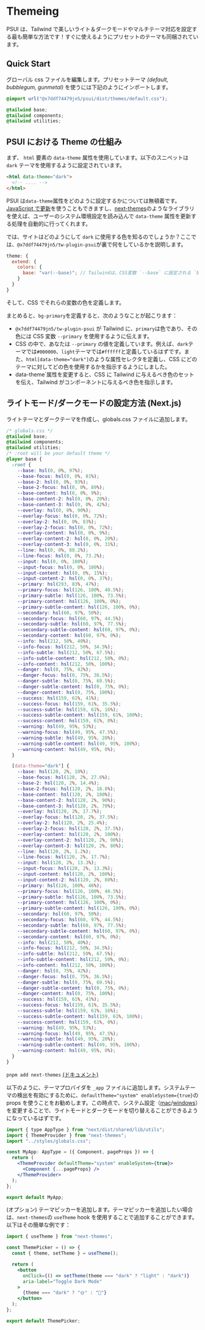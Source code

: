 
<Meta title="Concepts/Themeing" />

# Themeing

PSUI は、Tailwind で美しいライト＆ダークモードやマルチテーマ対応を設定する最も簡単な方法です！すぐに使えるようにプリセットのテーマも同梱されています。

## Quick Start

グローバル css ファイルを編集します。プリセットテーマ _(default, bubblegum, gunmetal)_ を使うには下記のようにインポートします。

```css
@import url("@x7ddf74479jn5/psui/dist/themes/default.css");

@tailwind base;
@tailwind components;
@tailwind utilities;
```

## PSUI における Theme の仕組み

まず、 `html` 要素の `data-theme` 属性を使用しています。以下のスニペットは `dark` テーマを使用するように設定されています。

```html
<html data-theme="dark">
  <!-- .... -->
</html>
```

PSUI は`data-theme`属性をどのように設定するかについては無頓着です。[JavaScript で更新](https://www.w3schools.com/jsref/met_element_setattribute.asp)を使うこともできますし、[next-themes](https://github.com/pacocoursey/next-themes)のようなライブラリを使えば、ユーザーのシステム環境設定を読み込んで `data-theme` 属性を更新する処理を自動的に行ってくれます。

では、サイトはどのようにして `dark` に使用する色を知るのでしょうか？ここでは、`@x7ddf74479jn5/tw-plugin-psui`が裏で何をしているかを説明します。

```js
theme: {
  extend: {
    colors: {
      base: "var(--base)"; // Tailwindは、CSS変数 `--base` に設定される `base` カラーを含むように拡張されています。'--base' はCSSで定義する必要があります。
    }
  }
}
```

そして、CSS でそれらの変数の色を定義します。

まとめると、`bg-primary`を定義すると、次のようなことが起こります：

- `@x7ddf74479jn5/tw-plugin-psui` が Tailwind に、`primary`は色であり、その色には CSS 変数 `--primary` を使用するように伝えます。
- CSS の中で、あなたは `--primary` の値を定義しています。例えば、`dark`テーマでは`#000000`、`light`テーマでは`#ffffff`と定義しているはずです。また、`html[data-theme="dark"]`のような属性セレクタを定義し、CSS にどのテーマに対してどの色を使用するかを指示するようにしました。
- data-theme`属性を変更すると、CSS に Tailwind に与えるべき色のセットを伝え、Tailwind がコンポーネントに与えるべき色を指示します。

## ライトモード/ダークモードの設定方法 (Next.js)

ライトテーマとダークテーマを作成し、globals.css ファイルに追加します。

```css
/* globals.css */
@tailwind base;
@tailwind components;
@tailwind utilities;
/* :root will be your default theme */
@layer base {
  :root {
    --base: hsl(0, 0%, 97%);
    --base-focus: hsl(0, 0%, 81%);
    --base-2: hsl(0, 0%, 93%);
    --base-2-focus: hsl(0, 0%, 89%);
    --base-content: hsl(0, 0%, 9%);
    --base-content-2: hsl(0, 0%, 20%);
    --base-content-3: hsl(0, 0%, 42%);
    --overlay: hsl(0, 0%, 90%);
    --overlay-focus: hsl(0, 0%, 72%);
    --overlay-2: hsl(0, 0%, 83%);
    --overlay-2-focus: hsl(0, 0%, 72%);
    --overlay-content: hsl(0, 0%, 9%);
    --overlay-content-2: hsl(0, 0%, 20%);
    --overlay-content-3: hsl(0, 0%, 31%);
    --line: hsl(0, 0%, 88.2%);
    --line-focus: hsl(0, 0%, 73.2%);
    --input: hsl(0, 0%, 100%);
    --input-focus: hsl(0, 0%, 100%);
    --input-content: hsl(0, 0%, 15%);
    --input-content-2: hsl(0, 0%, 37%);
    --primary: hsl(293, 83%, 47%);
    --primary-focus: hsl(126, 100%, 40.5%);
    --primary-subtle: hsl(126, 100%, 73.5%);
    --primary-content: hsl(126, 100%, 0%);
    --primary-subtle-content: hsl(126, 100%, 0%);
    --secondary: hsl(60, 97%, 50%);
    --secondary-focus: hsl(60, 97%, 44.5%);
    --secondary-subtle: hsl(60, 97%, 77.5%);
    --secondary-subtle-content: hsl(60, 97%, 0%);
    --secondary-content: hsl(60, 97%, 0%);
    --info: hsl(212, 50%, 40%);
    --info-focus: hsl(212, 50%, 34.5%);
    --info-subtle: hsl(212, 50%, 67.5%);
    --info-subtle-content: hsl(212, 50%, 0%);
    --info-content: hsl(212, 50%, 100%);
    --danger: hsl(0, 75%, 42%);
    --danger-focus: hsl(0, 75%, 36.5%);
    --danger-subtle: hsl(0, 75%, 69.5%);
    --danger-subtle-content: hsl(0, 75%, 0%);
    --danger-content: hsl(0, 75%, 100%);
    --success: hsl(159, 61%, 41%);
    --success-focus: hsl(159, 61%, 35.5%);
    --success-subtle: hsl(159, 61%, 16%);
    --success-subtle-content: hsl(159, 61%, 100%);
    --success-content: hsl(159, 61%, 0%);
    --warning: hsl(49, 95%, 53%);
    --warning-focus: hsl(49, 95%, 47.5%);
    --warning-subtle: hsl(49, 95%, 28%);
    --warning-subtle-content: hsl(49, 95%, 100%);
    --warning-content: hsl(49, 95%, 0%);
  }

  [data-theme="dark"] {
    --base: hsl(120, 2%, 10%);
    --base-focus: hsl(120, 2%, 27.6%);
    --base-2: hsl(120, 2%, 14.4%);
    --base-2-focus: hsl(120, 2%, 18.8%);
    --base-content: hsl(120, 2%, 100%);
    --base-content-2: hsl(120, 2%, 90%);
    --base-content-3: hsl(120, 2%, 70%);
    --overlay: hsl(120, 2%, 17.7%);
    --overlay-focus: hsl(120, 2%, 37.5%);
    --overlay-2: hsl(120, 2%, 25.4%);
    --overlay-2-focus: hsl(120, 2%, 37.5%);
    --overlay-content: hsl(120, 2%, 100%);
    --overlay-content-2: hsl(120, 2%, 90%);
    --overlay-content-3: hsl(120, 2%, 80%);
    --line: hsl(120, 2%, 1.2%);
    --line-focus: hsl(120, 2%, 17.7%);
    --input: hsl(120, 2%, 13.3%);
    --input-focus: hsl(120, 2%, 13.3%);
    --input-content: hsl(120, 2%, 100%);
    --input-content-2: hsl(120, 2%, 80%);
    --primary: hsl(126, 100%, 46%);
    --primary-focus: hsl(126, 100%, 40.5%);
    --primary-subtle: hsl(126, 100%, 73.5%);
    --primary-content: hsl(126, 100%, 0%);
    --primary-subtle-content: hsl(126, 100%, 0%);
    --secondary: hsl(60, 97%, 50%);
    --secondary-focus: hsl(60, 97%, 44.5%);
    --secondary-subtle: hsl(60, 97%, 77.5%);
    --secondary-subtle-content: hsl(60, 97%, 0%);
    --secondary-content: hsl(60, 97%, 0%);
    --info: hsl(212, 50%, 40%);
    --info-focus: hsl(212, 50%, 34.5%);
    --info-subtle: hsl(212, 50%, 67.5%);
    --info-subtle-content: hsl(212, 50%, 0%);
    --info-content: hsl(212, 50%, 100%);
    --danger: hsl(0, 75%, 42%);
    --danger-focus: hsl(0, 75%, 36.5%);
    --danger-subtle: hsl(0, 75%, 69.5%);
    --danger-subtle-content: hsl(0, 75%, 0%);
    --danger-content: hsl(0, 75%, 100%);
    --success: hsl(159, 61%, 41%);
    --success-focus: hsl(159, 61%, 35.5%);
    --success-subtle: hsl(159, 61%, 16%);
    --success-subtle-content: hsl(159, 61%, 100%);
    --success-content: hsl(159, 61%, 0%);
    --warning: hsl(49, 95%, 53%);
    --warning-focus: hsl(49, 95%, 47.5%);
    --warning-subtle: hsl(49, 95%, 28%);
    --warning-subtle-content: hsl(49, 95%, 100%);
    --warning-content: hsl(49, 95%, 0%);
  }
}
```

`pnpm add next-themes` [(ドキュメント)](https://github.com/pacocoursey/next-themes)

以下のように、テーマプロバイダを `_app` ファイルに追加します。システムテーマの検出を有効にするために、`defaultTheme="system" enableSystem={true}`の props を使うことをお勧めします。この時点で、システム設定（[mac](https://support.apple.com/guide/mac-help/use-a-light-or-dark-appearance-mchl52e1c2d2/mac)/[windows](https://support.microsoft.com/en-us/windows/change-colors-in-windows-d26ef4d6-819a-581c-1581-493cfcc005fe)）を変更することで、ライトモードとダークモードを切り替えることができるようになっているはずです。

```jsx
import { type AppType } from "next/dist/shared/lib/utils";
import { ThemeProvider } from "next-themes";
import "../styles/globals.css";

const MyApp: AppType = ({ Component, pageProps }) => {
  return (
    <ThemeProvider defaultTheme="system" enableSystem={true}>
      <Component {...pageProps} />
    </ThemeProvider>
  );
};

export default MyApp;
```

(オプション) テーマピッカーを追加します。テーマピッカーを追加したい場合は、`next-themes`の `useTheme` hook を使用することで追加することができます。以下はその簡単な例です：

```jsx
import { useTheme } from "next-themes";

const ThemePicker = () => {
  const { theme, setTheme } = useTheme();

  return (
    <button
      onClick={() => setTheme(theme === "dark" ? "light" : "dark")}
      aria-label="Toggle Dark Mode"
    >
      {theme === "dark" ? "🌞" : "🌙"}
    </button>
  );
};

export default ThemePicker;
```
